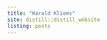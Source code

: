 ```yaml
---
title: "Harald Kliems"
site: distill::distill_website
listing: posts
---
```

<a href="https://fosstodon.org/@HaraldKliems" rel="me"></a>
